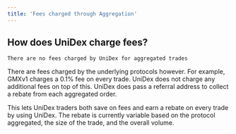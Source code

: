 ```yaml
---
title: 'Fees charged through Aggregation'
---
```




## How does UniDex charge fees?

`There are no fees charged by UniDex for aggregated trades` 

There are fees charged by the underlying protocols however. For example, GMXv1 charges a 0.1% fee on every trade. UniDex does not charge any additional fees on top of this. UniDex does pass a referral address to collect a rebate from each aggregated order.

This lets UniDex traders both save on fees and earn a rebate on every trade by using UniDex. The rebate is currently variable based on the protocol aggregated, the size of the trade, and the overall volume. 

